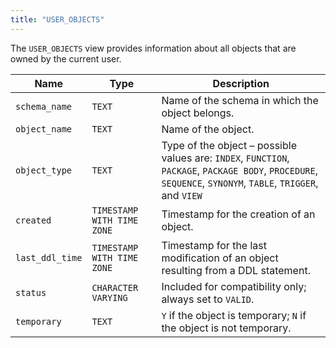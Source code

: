 ```yaml
---
title: "USER_OBJECTS"
---
```


<div id="user_objects" class="registered_link"></div>

The `USER_OBJECTS` view provides information about all objects that are owned by the current user.

| Name            | Type                       | Description                                                                                                                                                  |
| --------------- | -------------------------- | ------------------------------------------------------------------------------------------------------------------------------------------------------------ |
| `schema_name`   | `TEXT`                     | Name of the schema in which the object belongs.                                                                                                              |
| `object_name`   | `TEXT`                     | Name of the object.                                                                                                                                          |
| `object_type`   | `TEXT`                     | Type of the object – possible values are: `INDEX`, `FUNCTION`, `PACKAGE`, `PACKAGE BODY`, `PROCEDURE`, `SEQUENCE`, `SYNONYM`, `TABLE`, `TRIGGER`, and `VIEW` |
| `created`       | `TIMESTAMP WITH TIME ZONE` | Timestamp for the creation of an object.                                                                                                                     |
| `last_ddl_time` | `TIMESTAMP WITH TIME ZONE` | Timestamp for the last modification of an object resulting from a DDL statement.                                                                             |
| `status`        | `CHARACTER VARYING`        | Included for compatibility only; always set to `VALID`.                                                                                                      |
| `temporary`     | `TEXT`                     | `Y` if the object is temporary; `N` if the object is not temporary.                                                                                          |
